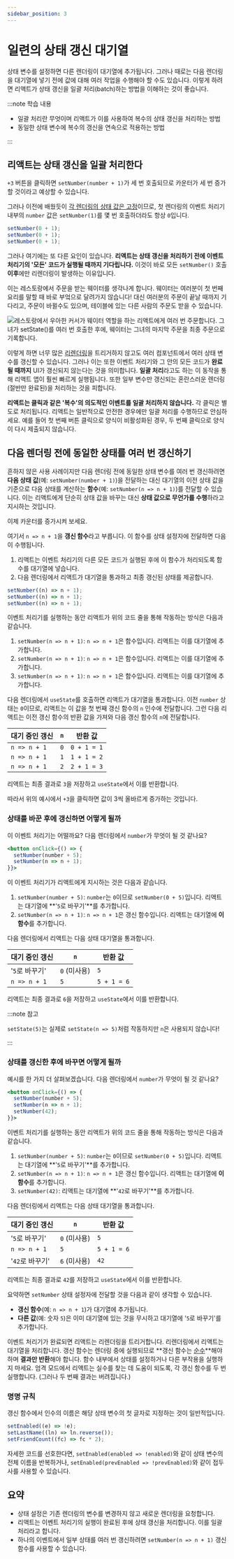 ```yaml
---
sidebar_position: 3
---
```



# 일련의 상태 갱신 대기열

상태 변수를 설정하면 다른 렌더링이 대기열에 추가됩니다. 그러나 때로는 다음 렌더링을 대기열에 넣기 전에 값에 대해 여러 작업을 수행해야 할 수도 있습니다. 이렇게 하려면 리액트가 상태 갱신을 일괄 처리(batch)하는 방법을 이해하는 것이 좋습니다.

:::note 학습 내용

- 일괄 처리란 무엇이며 리액트가 이를 사용하여 복수의 상태 갱신을 처리하는 방법
- 동일한 상태 변수에 복수의 갱신을 연속으로 적용하는 방법

:::

## 리액트는 상태 갱신을 일괄 처리한다

`+3` 버튼을 클릭하면 `setNumber(number + 1)`가 세 번 호출되므로 카운터가 세 번 증가할 것이라고 예상할 수 있습니다.

<CodeSandbox title="dry-forest-7os05q" modulePath="/App.js" />

그러나 이전에 배웠듯이 [각 렌더링의 상태 값은 고정](./state-as-a-snapshot.mdx#렌더링은-시간에-따라-스냅숏을-찍는다)이므로, 첫 렌더링의 이벤트 처리기 내부의 `number` 값은 `setNumber(1)`를 몇 번 호출하더라도 항상 `0`입니다.

```jsx
setNumber(0 + 1);
setNumber(0 + 1);
setNumber(0 + 1);
```

그러나 여기에는 또 다른 요인이 있습니다. **리액트는 상태 갱신을 처리하기 전에 이벤트 처리기의 '모든' 코드가 실행될 때까지 기다립니다.** 이것이 바로 모든 `setNumber()` 호출 **이후**에만 리렌더링이 발생하는 이유입니다.

이는 레스토랑에서 주문을 받는 웨이터를 생각나게 합니다. 웨이터는 여러분이 첫 번째 요리를 말할 때 바로 부엌으로 달려가지 않습니다! 대신 여러분의 주문이 끝날 때까지 기다리고, 주문이 바뀔수도 있으며, 테이블에 있는 다른 사람의 주문도 받을 수 있습니다.

<Image
  img={reactBatching}
  alt="레스토랑에서 우아한 커서가 웨이터 역할을 하는 리액트에게 여러 번 주문합니다. 그녀가 setState()를 여러 번 호출한 후에, 웨이터는 그녀의 마지막 주문을 최종 주문으로 기록합니다."
  maxWidth="24rem"
/>

이렇게 하면 너무 많은 [리렌더링](./render-and-commit.mdx#상태-갱신-시-리렌더링)을 트리거하지 않고도 여러 컴포넌트에서 여러 상태 변수를 갱신할 수 있습니다. 그러나 이는 또한 이벤트 처리기와 그 안의 모든 코드가 **완료될 때까지** UI가 갱신되지 않는다는 것을 의미합니다. **일괄 처리**라고도 하는 이 동작을 통해 리액트 앱이 훨씬 빠르게 실행됩니다. 또한 일부 변수만 갱신되는 혼란스러운 렌더링(절반만 완료된)을 처리하는 것을 피합니다.

**리액트는 클릭과 같은 '복수'의 의도적인 이벤트를 일괄 처리하지 않습니다.** 각 클릭은 별도로 처리됩니다. 리액트는 일반적으로 안전한 경우에만 일괄 처리를 수행하므로 안심하세요. 예를 들어 첫 번째 버튼 클릭으로 양식이 비활성화된 경우, 두 번째 클릭으로 양식이 다시 제출되지 않습니다.

## 다음 렌더링 전에 동일한 상태를 여러 번 갱신하기

흔하지 않은 사용 사례이지만 다음 렌더링 전에 동일한 상태 변수를 여러 번 갱신하려면 **다음 상태 값**(예: `setNumber(number + 1)`)을 전달하는 대신 대기열의 이전 상태 값을 기준으로 다음 상태를 계산하는 **함수**(예: `setNumber(n => n + 1)`)를 전달할 수 있습니다. 이는 리액트에게 단순히 상태 값을 바꾸는 대신 **상태 값으로 무언가를 수행**하라고 지시하는 것입니다.

이제 카운터를 증가시켜 보세요.

<CodeSandbox title="dazzling-minsky-vyqj9q" modulePath="/App.js" />

여기서 `n => n + 1`을 **갱신 함수**라고 부릅니다. 이 함수를 상태 설정자에 전달하면 다음이 수행됩니다.

1. 리액트는 이벤트 처리기의 다른 모든 코드가 실행된 후에 이 함수가 처리되도록 함수를 대기열에 넣습니다.
2. 다음 렌더링에서 리액트가 대기열을 통과하고 최종 갱신된 상태를 제공합니다.

```jsx
setNumber((n) => n + 1);
setNumber((n) => n + 1);
setNumber((n) => n + 1);
```

이벤트 처리기를 실행하는 동안 리액트가 위의 코드 줄을 통해 작동하는 방식은 다음과 같습니다.

1. `setNumber(n => n + 1)`: `n => n + 1`은 함수입니다. 리액트는 이를 대기열에 추가합니다.
2. `setNumber(n => n + 1)`: `n => n + 1`은 함수입니다. 리액트는 이를 대기열에 추가합니다.
3. `setNumber(n => n + 1)`: `n => n + 1`은 함수입니다. 리액트는 이를 대기열에 추가합니다.

다음 렌더링에서 `useState`를 호출하면 리액트가 대기열을 통과합니다. 이전 `number` 상태는 `0`이므로, 리액트는 이 값을 첫 번째 갱신 함수의 `n` 인수에 전달합니다. 그런 다음 리액트는 이전 갱신 함수의 반환 값을 가져와 다음 갱신 함수의 `n`에 전달합니다.

| 대기 중인 갱신 | `n` | 반환 값     |
| -------------- | --- | ----------- |
| `n => n + 1`   | `0` | `0 + 1 = 1` |
| `n => n + 1`   | `1` | `1 + 1 = 2` |
| `n => n + 1`   | `2` | `2 + 1 = 3` |

리액트는 최종 결과로 `3`을 저장하고 `useState`에서 이를 반환합니다.

따라서 위의 예시에서 `+3`을 클릭하면 값이 3씩 올바르게 증가하는 것입니다.

### 상태를 바꾼 후에 갱신하면 어떻게 될까

이 이벤트 처리기는 어떨까요? 다음 렌더링에서 `number`가 무엇이 될 것 같나요?

```jsx
<button onClick={() => {
  setNumber(number + 5);
  setNumber(n => n + 1);
}}>
```

이 이벤트 처리기가 리액트에게 지시하는 것은 다음과 같습니다.

1. `setNumber(number + 5)`: `number`는 `0`이므로 `setNumber(0 + 5)`입니다. 리액트는 대기열에 **'`5`로 바꾸기'**를 추가합니다.
2. `setNumber(n => n + 1)`: `n => n + 1`은 갱신 함수입니다. 리액트는 대기열에 **이 함수**를 추가합니다.

다음 렌더링에서 리액트는 다음 상태 대기열을 통과합니다.

| 대기 중인 갱신 | `n`          | 반환 값     |
| -------------- | ------------ | ----------- |
| '`5`로 바꾸기' | `0` (미사용) | `5`         |
| `n => n + 1`   | `5`          | `5 + 1 = 6` |

리액트는 최종 결과로 `6`을 저장하고 `useState`에서 이를 반환합니다.

:::note 참고

`setState(5)`는 실제로 `setState(n => 5)`처럼 작동하지만 `n`은 사용되지 않습니다!

:::

### 상태를 갱신한 후에 바꾸면 어떻게 될까

예시를 한 가지 더 살펴보겠습니다. 다음 렌더링에서 `number`가 무엇이 될 것 같나요?

```jsx
<button onClick={() => {
  setNumber(number + 5);
  setNumber(n => n + 1);
  setNumber(42);
}}>
```

이벤트 처리기를 실행하는 동안 리액트가 위의 코드 줄을 통해 작동하는 방식은 다음과 같습니다.

1. `setNumber(number + 5)`: `number`는 `0`이므로 `setNumber(0 + 5)`입니다. 리액트는 대기열에 **'`5`로 바꾸기'**를 추가합니다.
2. `setNumber(n => n + 1)`: `n => n + 1`은 갱신 함수입니다. 리액트는 대기열에 **이 함수**를 추가합니다.
3. `setNumber(42)`: 리액트는 대기열에 **'`42`로 바꾸기'**를 추가합니다.

다음 렌더링에서 리액트는 다음 상태 대기열을 통과합니다.

| 대기 중인 갱신  | `n`          | 반환 값     |
| --------------- | ------------ | ----------- |
| '`5`로 바꾸기'  | `0` (미사용) | `5`         |
| `n => n + 1`    | `5`          | `5 + 1 = 6` |
| '`42`로 바꾸기' | `6` (미사용) | `42`        |

리액트는 최종 결과로 `42`를 저장하고 `useState`에서 이를 반환합니다.

요약하면 `setNumber` 상태 설정자에 전달할 것을 다음과 같이 생각할 수 있습니다.

- **갱신 함수**(예: `n => n + 1`)가 대기열에 추가됩니다.
- **다른 값**(예: 숫자 `5`)은 이미 대기열에 있는 것을 무시하고 대기열에 '`5`로 바꾸기'를 추가합니다.

이벤트 처리기가 완료되면 리액트는 리렌더링을 트리거합니다. 리렌더링에서 리액트는 대기열을 처리합니다. 갱신 함수는 렌더링 중에 실행되므로 **갱신 함수는 [순수](../describing-the-ui/keeping-components-pure.mdx)**해야 하며 **결과만 반환**해야 합니다. 함수 내부에서 상태를 설정하거나 다른 부작용을 실행하지 마세요. 엄격 모드에서 리액트는 실수를 찾는 데 도움이 되도록, 각 갱신 함수를 두 번 실행합니다. (그러나 두 번째 결과는 버려집니다.)

### 명명 규칙

갱신 함수에서 인수의 이름은 해당 상태 변수의 첫 글자로 지정하는 것이 일반적입니다.

```jsx
setEnabled((e) => !e);
setLastName((ln) => ln.reverse());
setFriendCount((fc) => fc * 2);
```

자세한 코드를 선호한다면, `setEnabled(enabled => !enabled)`와 같이 상태 변수의 전체 이름을 반복하거나, `setEnabled(prevEnabled => !prevEnabled)`와 같이 접두사를 사용할 수 있습니다.

## 요약

- 상태 설정은 기존 렌더링의 변수를 변경하지 않고 새로운 렌더링을 요청합니다.
- 리액트는 이벤트 처리기의 실행이 완료된 후에 상태 갱신을 처리합니다. 이를 일괄 처리라고 합니다.
- 하나의 이벤트에서 일부 상태를 여러 번 갱신하려면 `setNumber(n => n + 1)` 갱신 함수를 사용할 수 있습니다.

